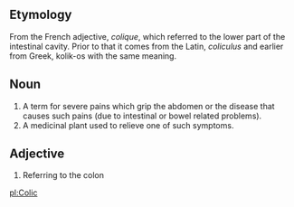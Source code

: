 ==Etymology==
From the French adjective, ''colique'', which referred to the lower part of the intestinal cavity.
Prior to that it comes from the Latin, ''coliculus'' and earlier from Greek, kolik-os with the same meaning.

==Noun==
#A term for severe pains which grip the abdomen or the disease that causes such pains (due to intestinal or bowel related problems).
#A medicinal plant used to relieve one of such symptoms.

==Adjective==
#Referring to the colon

[[pl:Colic]]